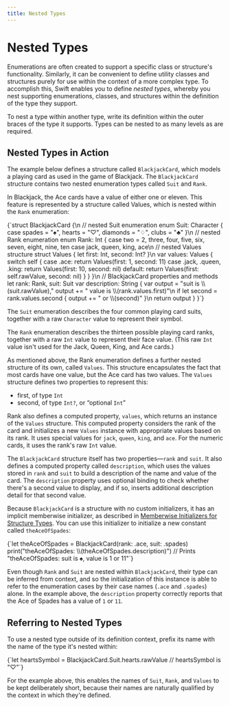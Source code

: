 ```yaml
---
title: Nested Types
---
```



# Nested Types

Enumerations are often created to support a specific class or structure's functionality. Similarly, it can be convenient to define utility classes and structures purely for use within the context of a more complex type. To accomplish this, Swift enables you to define _nested types_, whereby you nest supporting enumerations, classes, and structures within the definition of the type they support.

To nest a type within another type, write its definition within the outer braces of the type it supports. Types can be nested to as many levels as are required.

## Nested Types in Action

The example below defines a structure called `BlackjackCard`, which models a playing card as used in the game of Blackjack. The `BlackjackCard` structure contains two nested enumeration types called `Suit` and `Rank`.

In Blackjack, the Ace cards have a value of either one or eleven. This feature is represented by a structure called Values, which is nested within the `Rank` enumeration:

<CodeSnippet>
  {`struct BlackjackCard {\n
    // nested Suit enumeration
    enum Suit: Character {
        case spades = "♠", hearts = "♡", diamonds = "♢", clubs = "♣"
    }\n
    // nested Rank enumeration
    enum Rank: Int {
        case two = 2, three, four, five, six, seven, eight, nine, ten
        case jack, queen, king, ace\n
        // nested Values structure
        struct Values {
            let first: Int, second: Int?
        }\n
        var values: Values {
            switch self {
            case .ace:
                return Values(first: 1, second: 11)
            case .jack, .queen, .king:
                return Values(first: 10, second: nil)
            default:
                return Values(first: self.rawValue, second: nil)
            }
        }
    }\n
    // BlackjackCard properties and methods
    let rank: Rank, suit: Suit
    var description: String {
        var output = "suit is \\(suit.rawValue),"
        output += " value is \\(rank.values.first)"\n
        if let second = rank.values.second {
            output += " or \\(second)"
        }\n
        return output
    }
}`}
</CodeSnippet>

The `Suit` enumeration describes the four common playing card suits, together with
a raw `Character` value to represent their symbol.

The `Rank` enumeration describes the thirteen possible playing card ranks, together with a raw `Int` value to represent their face value. (This raw `Int` value isn't used for the Jack, Queen, King, and Ace cards.)

As mentioned above, the Rank enumeration defines a further nested structure of its own, called `Values`. This structure encapsulates the fact that most cards have one value, but the Ace card has two values. The `Values` structure defines two properties to represent this:

- first, of type `Int`
- second, of type `Int?`, or “optional `Int`”

Rank also defines a computed property, `values`, which returns an instance of the `Values` structure. This computed property considers the rank of the card and initializes a new `Values` instance with appropriate values based on its rank. It uses special values for `jack`, `queen`, `king`, and `ace`. For the numeric cards, it uses the rank's raw `Int` value.

The `BlackjackCard` structure itself has two properties—`rank` and `suit`. It also defines a computed property called `description`, which uses the values stored in `rank` and `suit` to build a description of the name and value of the card. The `description` property uses optional binding to check whether there's a second value to display, and if so, inserts additional description detail for that second value.

Because `BlackjackCard` is a structure with no custom initializers, it has an implicit memberwise initializer, as described in [Memberwise Initializers for Structure Types](./initialization). You can use this initializer to initialize a new constant called `theAceOfSpades`:

<CodeSnippet>
  {`let theAceOfSpades = BlackjackCard(rank: .ace, suit: .spades)
print("theAceOfSpades: \\(theAceOfSpades.description)")
// Prints "theAceOfSpades: suit is ♠, value is 1 or 11"`}
</CodeSnippet>

Even though `Rank` and `Suit` are nested within `BlackjackCard`, their type can be inferred from context, and so the initialization of this instance is able to refer to the enumeration cases by their case names (`.ace` and `.spades`) alone. In the example above, the `description` property correctly reports that the Ace of Spades has a value of `1` or `11`.

## Referring to Nested Types

To use a nested type outside of its definition context, prefix its name with the name of the type it's nested within:

<CodeSnippet>
  {`let heartsSymbol = BlackjackCard.Suit.hearts.rawValue
// heartsSymbol is "♡"`}
</CodeSnippet>

For the example above, this enables the names of `Suit`, `Rank`, and `Values` to be kept deliberately short, because their names are naturally qualified by the context in which they're defined.
